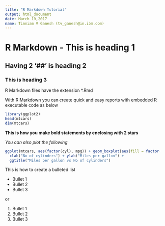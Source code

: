 ```yaml
---
title: "R Markdown Tutorial"
output: html_document
date: March 10,2017
name: Tinniam V Ganesh (tv_ganesh@in.ibm.com)
---
```


# R Markdown - This is heading 1
## Having 2 '##' is heading 2
### This is heading 3

R Markdown files have the extension *.Rmd

With R Markdown you can create quick and easy reports with embedded R executable code as below
```r
library(ggplot2)
head(mtcars)
dim(mtcars)
```

**This is how you make bold statements by enclosing with 2 stars** 

*You can also plot the following *

```r
ggplot(mtcars, aes(factor(cyl), mpg)) + geom_boxplot(aes(fill = factor(cyl))) +
  xlab("No of cylinders") + ylab("Miles per gallon") +
  ggtitle("Miles per gallon vs No of cylinders")

```

This is how to create a bulleted list

- Bullet 1
- Bullet 2
- Bullet 3

or

1. Bullet 1
2. Bullet 2
3. Bullet 3

